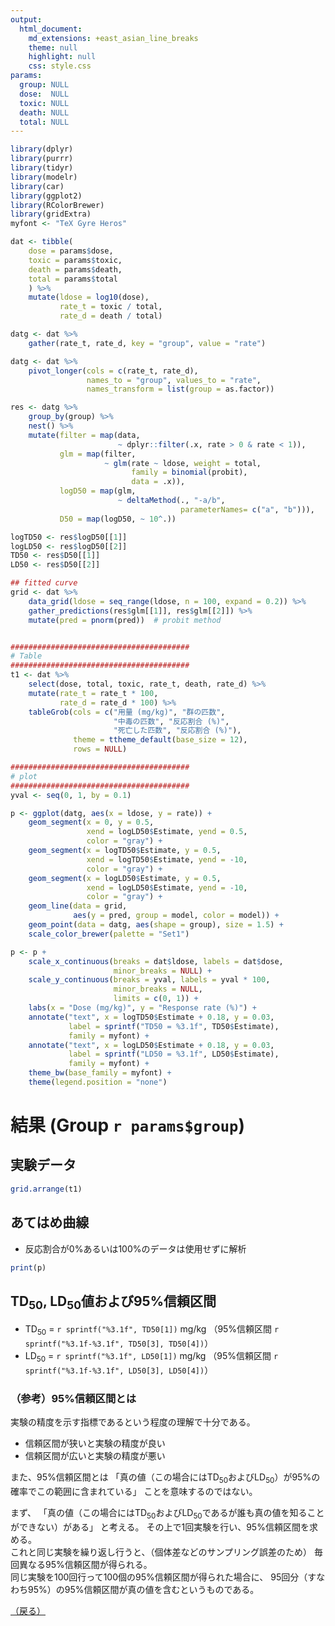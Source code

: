 ```yaml
---
output:
  html_document:
    md_extensions: +east_asian_line_breaks
    theme: null
    highlight: null
    css: style.css
params:
  group: NULL
  dose:  NULL
  toxic: NULL
  death: NULL
  total: NULL
---
```


```r
library(dplyr)
library(purrr)
library(tidyr)
library(modelr)
library(car)
library(ggplot2)
library(RColorBrewer)
library(gridExtra)
myfont <- "TeX Gyre Heros"

dat <- tibble(
    dose = params$dose,
    toxic = params$toxic,
    death = params$death,
    total = params$total
    ) %>%
    mutate(ldose = log10(dose),
           rate_t = toxic / total,
           rate_d = death / total)

datg <- dat %>%
    gather(rate_t, rate_d, key = "group", value = "rate")

datg <- dat %>%
    pivot_longer(cols = c(rate_t, rate_d),
                 names_to = "group", values_to = "rate",
                 names_transform = list(group = as.factor))

res <- datg %>%
    group_by(group) %>%
    nest() %>%
    mutate(filter = map(data,
                        ~ dplyr::filter(.x, rate > 0 & rate < 1)),
           glm = map(filter,
                     ~ glm(rate ~ ldose, weight = total,
                           family = binomial(probit),
                           data = .x)),
           logD50 = map(glm,
                        ~ deltaMethod(., "-a/b",
                                      parameterNames= c("a", "b"))),
           D50 = map(logD50, ~ 10^.))

logTD50 <- res$logD50[[1]]
logLD50 <- res$logD50[[2]]
TD50 <- res$D50[[1]]
LD50 <- res$D50[[2]]

## fitted curve
grid <- dat %>%
    data_grid(ldose = seq_range(ldose, n = 100, expand = 0.2)) %>%
    gather_predictions(res$glm[[1]], res$glm[[2]]) %>%
    mutate(pred = pnorm(pred))  # probit method


########################################
# Table
########################################
t1 <- dat %>%
    select(dose, total, toxic, rate_t, death, rate_d) %>%
    mutate(rate_t = rate_t * 100,
           rate_d = rate_d * 100) %>%
    tableGrob(cols = c("用量 (mg/kg)", "群の匹数",
                       "中毒の匹数", "反応割合 (%)",
                       "死亡した匹数", "反応割合 (%)"),
              theme = ttheme_default(base_size = 12),
              rows = NULL)

########################################
# plot
########################################
yval <- seq(0, 1, by = 0.1)

p <- ggplot(datg, aes(x = ldose, y = rate)) +
    geom_segment(x = 0, y = 0.5,
                 xend = logLD50$Estimate, yend = 0.5,
                 color = "gray") +
    geom_segment(x = logTD50$Estimate, y = 0.5,
                 xend = logTD50$Estimate, yend = -10,
                 color = "gray") +
    geom_segment(x = logLD50$Estimate, y = 0.5,
                 xend = logLD50$Estimate, yend = -10,
                 color = "gray") +
    geom_line(data = grid,
              aes(y = pred, group = model, color = model)) +
    geom_point(data = datg, aes(shape = group), size = 1.5) +
    scale_color_brewer(palette = "Set1")

p <- p +
    scale_x_continuous(breaks = dat$ldose, labels = dat$dose,
                       minor_breaks = NULL) +
    scale_y_continuous(breaks = yval, labels = yval * 100,
                       minor_breaks = NULL,
                       limits = c(0, 1)) +
    labs(x = "Dose (mg/kg)", y = "Response rate (%)") +
    annotate("text", x = logTD50$Estimate + 0.18, y = 0.03,
             label = sprintf("TD50 = %3.1f", TD50$Estimate),
             family = myfont) +
    annotate("text", x = logLD50$Estimate + 0.18, y = 0.03,
             label = sprintf("LD50 = %3.1f", LD50$Estimate),
             family = myfont) +
    theme_bw(base_family = myfont) +
    theme(legend.position = "none")
```


# 結果 (Group `r params$group`)
## 実験データ

```r
grid.arrange(t1)
```

## あてはめ曲線

- 反応割合が0\%あるいは100\%のデータは使用せずに解析

```r
print(p)
```


## TD~50~, LD~50~値および95%信頼区間

- TD~50~ = `r sprintf("%3.1f", TD50[1])` mg/kg
（95%信頼区間 `r sprintf("%3.1f-%3.1f", TD50[3], TD50[4])`）
- LD~50~ = `r sprintf("%3.1f", LD50[1])` mg/kg
（95%信頼区間 `r sprintf("%3.1f-%3.1f", LD50[3], LD50[4])`）

### （参考）95%信頼区間とは

実験の精度を示す指標であるという程度の理解で十分である。

- 信頼区間が狭いと実験の精度が良い
- 信頼区間が広いと実験の精度が悪い

また、95%信頼区間とは
「真の値（この場合にはTD~50~およびLD~50~）が95%の確率でこの範囲に含まれている」
ことを意味するのではない。

まず、
「真の値（この場合にはTD~50~およびLD~50~であるが誰も真の値を知ることができない）がある」
と考える。
その上で1回実験を行い、95%信頼区間を求める。  
これと同じ実験を繰り返し行うと、（個体差などのサンプリング誤差のため）
毎回異なる95%信頼区間が得られる。  
同じ実験を100回行って100個の95%信頼区間が得られた場合に、
95回分（すなわち95%）の95%信頼区間が真の値を含むというものである。

[（戻る）](index.html)
